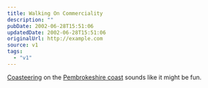```yaml
---
title: Walking On Commerciality
description: ""
pubDate: 2002-06-28T15:51:06
updatedDate: 2002-06-28T15:51:06
originalUrl: http://example.com
source: v1
tags:
  - "v1"
---
```


[Coasteering][1] on the [Pembrokeshire coast][2] sounds like it might be fun.

[1]: http://www.tyf.com/ "The TYF Group's Coasteering holidays"
[2]: http://www.pembrokeshirecoast.org.uk/ "The Pembrokeshire Coast National Park Authority"
